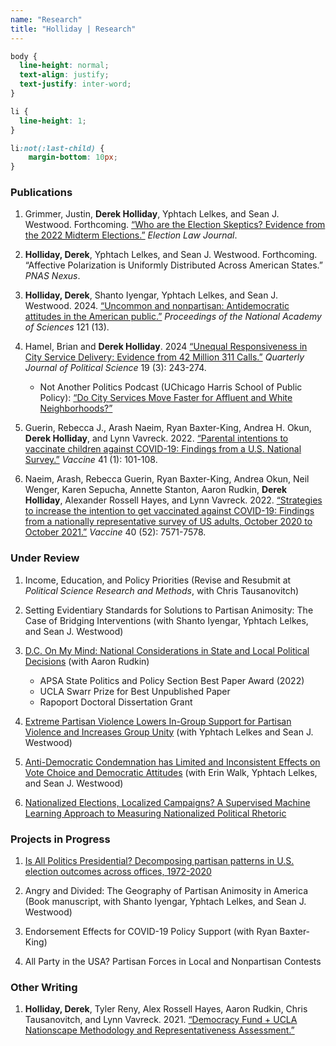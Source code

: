 ```yaml
---
name: "Research"
title: "Holliday | Research"
---
```


<style>
  .title{
    display: none;
  }
</style>

<link rel="stylesheet" href="styles.css" type="text/css">

```css
body {
  line-height: normal;
  text-align: justify;
  text-justify: inter-word;
}

li {
  line-height: 1;
}

li:not(:last-child) {
    margin-bottom: 10px;
}
```

### Publications

1. Grimmer, Justin, **Derek Holliday**, Yphtach Lelkes, and Sean J. Westwood. Forthcoming. <a href="https://osf.io/pe2zg/" target="_blank">"Who are the Election Skeptics? Evidence from the 2022 Midterm Elections."</a> *Election Law Journal*.

2. **Holliday, Derek**, Yphtach Lelkes, and Sean J. Westwood. Forthcoming. "Affective Polarization is Uniformly Distributed Across American States." *PNAS Nexus*.

3. **Holliday, Derek**, Shanto Iyengar, Yphtach Lelkes, and Sean J. Westwood. 2024. <a href="https://www.pnas.org/doi/10.1073/pnas.2313013121" target="_blank">"Uncommon and nonpartisan: Antidemocratic attitudes in the American public."</a> *Proceedings of the National Academy of Sciences* 121 (13).

4. Hamel, Brian and **Derek Holliday**. 2024 <a href="http://dx.doi.org/10.1561/100.00022089" target="_blank">"Unequal Responsiveness in City Service Delivery: Evidence from 42 Million 311 Calls."</a> *Quarterly Journal of Political Science* 19 (3): 243-274.

    + Not Another Politics Podcast (UChicago Harris School of Public Policy): <a href="https://podcasts.apple.com/us/podcast/do-city-services-move-faster-for-affluent-and-white/id1496412542?i=1000661775943" target="_blank">"Do City Services Move Faster for Affluent and White Neighborhoods?"</a>

5. Guerin, Rebecca J., Arash Naeim, Ryan Baxter-King, Andrea H. Okun, **Derek Holliday**, and Lynn Vavreck. 2022. <a href="https://doi.org/10.1016/j.vaccine.2022.11.001" target="_blank">"Parental intentions to vaccinate children against COVID-19: Findings from a U.S. National Survey."</a> *Vaccine* 41 (1): 101-108.

6. Naeim, Arash, Rebecca Guerin, Ryan Baxter-King, Andrea Okun, Neil Wenger, Karen Sepucha, Annette Stanton, Aaron Rudkin, **Derek Holliday**, Alexander Rossell Hayes, and Lynn Vavreck. 2022. <a href="https://doi.org/10.1016/j.vaccine.2022.09.024" target="_blank">"Strategies to increase the intention to get vaccinated against COVID-19: Findings from a nationally representative survey of US adults, October 2020 to October 2021."</a> *Vaccine* 40 (52): 7571-7578.

### Under Review

1. Income, Education, and Policy Priorities (Revise and Resubmit at *Political Science Research and Methods*, with Chris Tausanovitch)

2. Setting Evidentiary Standards for Solutions to Partisan Animosity: The Case of Bridging Interventions (with Shanto Iyengar, Yphtach Lelkes, and Sean J. Westwood)

3. <a href="deholliday.github.io/pdfs/nationalization_conjoint_merged.pdf" target="_blank">D.C. On My Mind: National Considerations in State and Local Political Decisions</a> (with Aaron Rudkin)

    + APSA State Politics and Policy Section Best Paper Award (2022)
    + UCLA Swarr Prize for Best Unpublished Paper
    + Rapoport Doctoral Dissertation Grant

4. <a href="https://prlpublic.s3.amazonaws.com/reports/Political_Violence_Trump_ITS_public.pdf" target="_blank">Extreme Partisan Violence Lowers In-Group Support for Partisan Violence and Increases Group Unity</a> (with Yphtach Lelkes and Sean J. Westwood)

5. <a href="https://osf.io/preprints/osf/qacmr" target="_blank">Anti-Democratic Condemnation has Limited and Inconsistent Effects on Vote Choice and Democratic Attitudes</a> (with Erin Walk, Yphtach Lelkes, and Sean J. Westwood) 

6. <a href="deholliday.github.io/pdfs/holliday_nationalizedrhetoric_09112022.pdf" target="_blank">Nationalized Elections, Localized Campaigns? A Supervised Machine Learning Approach to Measuring Nationalized Political Rhetoric</a>

### Projects in Progress

1. <a href="deholliday.github.io/pdfs/Holliday_JMP_v09012023.pdf" target="_blank">Is All Politics Presidential? Decomposing partisan patterns in U.S. election outcomes across offices, 1972-2020</a>
    
2. Angry and Divided: The Geography of Partisan Animosity in America (Book manuscript, with Shanto Iyengar, Yphtach Lelkes, and Sean J. Westwood)

3. Endorsement Effects for COVID-19 Policy Support (with Ryan Baxter-King)

4. All Party in the USA? Partisan Forces in Local and Nonpartisan Contests


### Other Writing

1. **Holliday, Derek**, Tyler Reny, Alex Rossell Hayes, Aaron Rudkin, Chris Tausanovitch, and Lynn Vavreck. 2021. <a href="https://www.voterstudygroup.org/uploads/reports/Data/Nationscape-Methodology-Representative-Assessment-2021Dec.pdf" target="_blank">"Democracy Fund + UCLA Nationscape Methodology and Representativeness Assessment."</a>